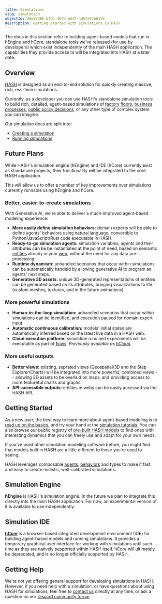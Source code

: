 ```yaml
---
title: Simulations
slug: simulation
objectId: d9e39386-bfd1-4bfb-a647-4d07e93b6150
description: Getting started with simulations in HASH
---
```


<Hint style="warning">

The docs in this section refer to building agent-based models that run in hEngine and hCore, standalone tools we've released (for use by developers) which exist independently of the main HASH application. The capabilities they provide access to will be integrated into HASH at a later date.

</Hint>

## Overview

[HASH](/) is designed as an end-to-end solution for quickly creating massive, rich, real-time simulations.

Currently, as a developer you can use HASH's standalone simulation tools to build rich, detailed, agent-based simulations of [factory floors](https://simulation.hash.ai/@hash/warehouse-conveyor1), [business processes](https://simulation.hash.ai/@hash/interconnected-call-center), [public policy decisions](https://simulation.hash.ai/@b/sir-infection-network-w-rapid-tests), or any other type of complex system you can imagine.

Our simulation docs are split into:

- [Creating a simulation](/docs/simulations/create)
- [Running simulations](/docs/simulations/run)

## Future Plans

While HASH's simulation engine (hEngine) and IDE (hCore) currently exist as standalone projects, their functionality will be integrated to the core HASH application.

This will allow us to offer a number of key improvements over simulations currently runnable using hEngine and hCore.

### Better, easier-to-create simulations

With Generative AI, we're able to deliver a much-improved agent-based modeling experience:

- **More easily define simulation behaviors:** domain experts will be able to define agents' behaviors using natural language, convertible to Python/JavaScript/Rust code executable in HASH.
- **Ready-to-go simulation agents:** simulation variables, agents and their attributes can be be instantiated at the point of need, based on semantic [entities](https://hash.ai/guide/entities) already in your [web](https://hash.ai/guide/webs), without the need for any data pre-processing.
- **Runtime dynamism:** unhandled scenarios that occur within simulations can be automatically handeld by allowing generative AI to program an agents' next steps.
- **Generative 3D assets:** unique 3D-generated representations of entities can be generated based on its attributes, bringing visualizations to life (custom meshes, textures, and in the future animations)

### More powerful simulations

- **Human-in-the-loop simulation:** unhandled scenarios that occur within simulations can be identified, and execution paused for domain expert input.
- **Automatic continuous calibration:** models' initial states are automatically inferred based on the latest live data in a HASH web.
- **Cloud execution platform:** simulation runs and experiments will be executable as part of [flows](https://hash.ai/guide/flows). _Previously available as [hCloud](https://hash.dev/docs/simulations/run/cloud)._

### More useful outputs

- **Better views:** existing, seprated views (Geospatial/3D and the Step Explorer/Charts) will be integrated into more powerful, combined views -- allowing 3D assets to be overlaid on maps, and providing access to more featureful charts and graphs.
- **API-accessible outputs:** entities in webs can be easily accessed via the HASH API.

## Getting Started

As a new user, the best way to learn more about agent-based modeling is to [read up on the basics](/docs/simulations/create/abm), and try your hand at the [simulation tutorials](/docs/simulations/tutorials/hello-hash). You can also browse our public registry of [pre-built HASH models](/models?sort=popularity&query=%40hash) to find ones with interesting dynamics that you can freely use and adapt for your own needs.

If you've used other simulation modeling software before, you might find that models built in HASH are a little different to those you're used to seeing.

HASH leverages composable [agents](/docs/simulations/create/agents/), [behaviors](/docs/simulations/create/behaviors/) and types to make it fast and easy to create realistic, well-calibrated simulations.

## Simulation Engine

**hEngine** is HASH's simulation engine. In the future we plan to integrate this directly into the main HASH application. For now, an experimental version of it is available to use independently.

## Simulation IDE

[**hCore**](/docs/simulations/ide) is a browser-based integrated development environment (IDE) for building agent-based models and running simulations. It provides a temporary graphical user interface for working with simulations until such time as they are natively supported within HASH itself. hCore will ultimately be deprecated, and is no longer officially supported by HASH.

## Getting Help

We're not yet offering general support for developing simulations in HASH. However, if you need help with a simulation, or have questions about using HASH for simulations, feel free to [contact us](https://hash.ai/contact) directly at any time, or ask a question on our [Discord community forum](https://hash.ai/discord).
